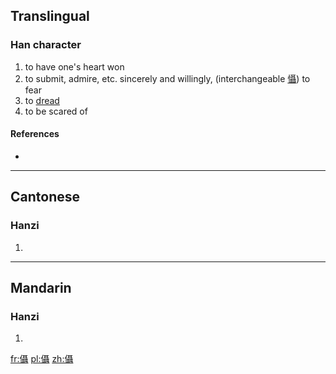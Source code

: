 ==Translingual==

===Han character===
{{Han char|rn=9|rad=人|as=18|sn=20|four=|canj=人尸十十 (OSJJ)}}

# to have one's heart won
# to submit, admire, etc. sincerely and willingly, (interchangeable [[懾]]) to fear
# to [[dread]]
# to be scared of

====References====
* {{Han ref|kx=0121.310|hdz=10238.070|uh=34A4|ud=13476}}

----

==Cantonese==

===Hanzi===
{{yue-hanzi|jyut=|y=jip3, sip3}}

# {{defn|Cantonese|sort=人18}}

----

==Mandarin==

===Hanzi===
{{cmn-hanzi|pin=[[shè]] ([[she4]])|wg=she<sup>4</sup>}}

# {{defn|Mandarin|sort=人18}}

[[fr:㒤]]
[[pl:㒤]]
[[zh:㒤]]